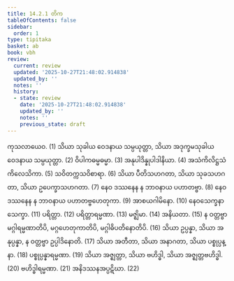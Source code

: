 ```yaml
---
title: 14.2.1 တိက
tableOfContents: false
sidebar:
  order: 1
type: tipitaka
basket: ab
book: vbh
review:
  current: review
  updated: '2025-10-27T21:48:02.914838'
  updated_by: ''
  notes: ''
  history:
  - state: review
    date: '2025-10-27T21:48:02.914838'
    updated_by: ''
    notes: ''
    previous_state: draft
---
```



<ReviewStatus review={frontmatter.review} showDetails={true} />

<HypothesisAnnotation frontmatter={frontmatter} />

<DynamicBreadcrumb />

<Division number="716" book="vbh" e="ch" v="30" p="305">

<Paragraph number="2088" book="vbh">
ကုသလာယေဝ. (1)
</Paragraph>

<Paragraph number="2089" book="vbh">
သိယာ သုခါယ ဝေဒနာယ သမ္ပယုတ္တာ, သိယာ အဒုက္ခမသုခါယ ဝေဒနာယ သမ္ပယုတ္တာ. (2)
</Paragraph>

<Paragraph number="2090" book="vbh">
ဝိပါကဓမ္မဓမ္မာ. (3)
</Paragraph>

<Paragraph number="2091" book="vbh">
အနုပါဒိန္နုပါဒါနိယာ. (4)
</Paragraph>

<Paragraph number="2092" book="vbh">
အသံကိလိဋ္ဌသံကိလေသိကာ. (5)
</Paragraph>

<Paragraph number="2093" book="vbh">
သဝိတက္ကသဝိစာရာ. (6)
</Paragraph>

<Paragraph number="2094" book="vbh">
သိယာ ပီတိသဟဂတာ, သိယာ သုခသဟဂတာ, သိယာ ဥပေက္ခာသဟဂတာ. (7)
</Paragraph>

<Paragraph number="2095" book="vbh">
နေဝ ဒဿနေန န ဘာဝနာယ ပဟာတဗ္ဗာ. (8)
</Paragraph>

<Paragraph number="2096" book="vbh">
နေဝ ဒဿနေန န ဘာဝနာယ ပဟာတဗ္ဗဟေတုကာ. (9)
</Paragraph>

<Paragraph number="2097" book="vbh">
အာစယဂါမိနော. (10)
</Paragraph>

<Paragraph number="2098" book="vbh">
နေဝသေက္ခနာသေက္ခာ. (11)
</Paragraph>

<Paragraph number="2099" book="vbh">
ပရိတ္တာ. (12)
</Paragraph>

<Paragraph number="2100" book="vbh">
ပရိတ္တာရမ္မဏာ. (13)
</Paragraph>

<Paragraph number="2101" book="vbh">
မဇ္ဈိမာ. (14)
</Paragraph>

<Paragraph number="2102" book="vbh">
အနိယတာ. (15)
</Paragraph>

<Paragraph number="2103" book="vbh">
န ဝတ္တဗ္ဗာ မဂ္ဂါရမ္မဏာတိပိ, မဂ္ဂဟေတုကာတိပိ, မဂ္ဂါဓိပတိနောတိပိ. (16)
</Paragraph>

<Paragraph number="2104" book="vbh">
သိယာ ဥပ္ပန္နာ, သိယာ အနုပ္ပန္နာ, န ဝတ္တဗ္ဗာ ဥပ္ပါဒိနောတိ. (17)
</Paragraph>

<Paragraph number="2105" book="vbh">
သိယာ အတီတာ, သိယာ အနာဂတာ, သိယာ ပစ္စုပ္ပန္နာ. (18)
</Paragraph>

<Paragraph number="2106" book="vbh">
ပစ္စုပ္ပန္နာရမ္မဏာ. (19)
</Paragraph>

<Paragraph number="2107" book="vbh">
သိယာ အဇ္ဈတ္တာ, သိယာ ဗဟိဒ္ဓါ, သိယာ အဇ္ဈတ္တဗဟိဒ္ဓါ. (20)
</Paragraph>

<Paragraph number="2108" book="vbh">
ဗဟိဒ္ဓါရမ္မဏာ. (21)
</Paragraph>

<Paragraph number="2109" book="vbh">
အနိဒဿနအပ္ပဋိဃာ. (22)
</Paragraph>
</Division>